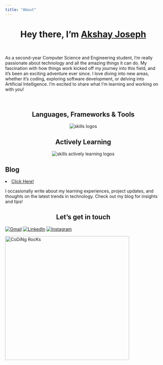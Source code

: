 ```yaml
---
title: "About"
---
```


<h1 align="center">
   
   Hey there, I'm [Akshay Joseph][WEBSITE] 
</h1>

<br />

<div>
  <p align="center">
As a second-year Computer Science and Engineering student, I’m really passionate about technology and all the amazing things it can do. My fascination with how things work kicked off my journey into this field, and it’s been an exciting adventure ever since. I love diving into new areas, whether it's coding, exploring software development, or delving into Artificial Intelligence. I’m excited to share what I’m learning and working on with you!
 
  </p>
</div>
<br/>
<div align="center">
  <h2>Languages, Frameworks & Tools</h2>
  <img src="https://skillicons.dev/icons?i=git,github,html,css,c,py,mysql,vscode" alt="skills logos" />
  <br /> 
  <h2>Actively Learning</h3>
  <img src="https://skillicons.dev/icons?i=py,aws" alt="skills actively learning logos">
</div>

## Blog
<li><a href="https://akshayajoseph.github.io/My-Space/">Click Here!</a></li>
I occasionally write about my learning experiences, project updates, and thoughts on the latest trends in technology. Check out my blog for insights and tips!

<h2 align="center"> Let's get in touch </h2>
<div align="center">
  <a href="mailto:akshayjoseph003@gmail.com"><img alt="Gmail" src="https://img.shields.io/badge/Gmail-D14836?style=for-the-badge&logo=gmail&logoColor=white" /></a>
  <a href="www.linkedin.com/in/akshay-joseph-668b49285"><img alt="LinkedIn" src="https://img.shields.io/badge/linkedin-%230077B5.svg?style=for-the-badge&logo=linkedin&logoColor=white" /></a>
  <a href="https://www.instagram.com/akshay.a.joseph/"><img alt="Instagram" src="https://img.shields.io/badge/instagram-%23E4405F.svg?style=for-the-badge&logo=Instagram&logoColor=white" /></a>
</div>
  
[WEBSITE]: https://akshayajoseph.github.io/Personal-Website/
<div align="center">
   <img  src="https://github.com/SP-XD/SP-XD/blob/main/images/dev-working_rounded.gif?raw=true" href="https://github.com/sp-xd" alt="CoDiNg RocKs"  width="400px"/>
</div>